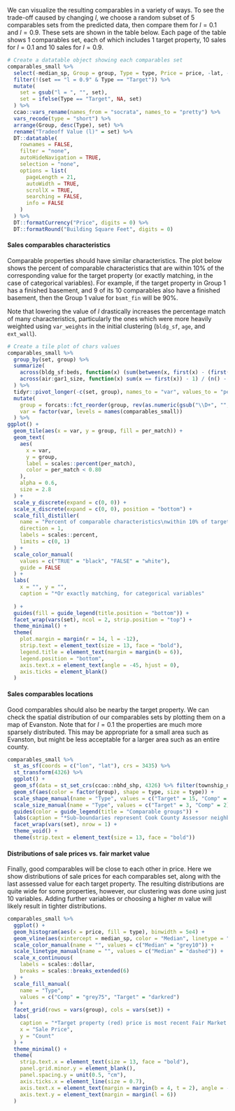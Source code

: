We can visualize the resulting comparables in a variety of ways. To see the trade-off caused by changing $l$, we choose a random subset of 5 comparables sets from the predicted data, then compare them for $l = 0.1$ and $l = 0.9$. These sets are shown in the table below. Each page of the table shows 1 comparables set, each of which includes 1 target property, 10 sales for $l = 0.1$ and 10 sales for $l = 0.9$.

```{r table, echo=FALSE, out.width='100%'}
# Create a datatable object showing each comparables set
comparables_small %>%
  select(-median_sp, Group = group, Type = type, Price = price, -lat, -lon) %>%
  filter(!(set == "l = 0.9" & Type == "Target")) %>%
  mutate(
    set = gsub("l = ", "", set),
    set = ifelse(Type == "Target", NA, set)
  ) %>%
  ccao::vars_rename(names_from = "socrata", names_to = "pretty") %>%
  vars_recode(type = "short") %>%
  arrange(Group, desc(Type), set) %>%
  rename("Tradeoff Value (l)" = set) %>%
  DT::datatable(
    rownames = FALSE,
    filter = "none",
    autoHideNavigation = TRUE,
    selection = "none",
    options = list(
      pageLength = 21,
      autoWidth = TRUE,
      scrollX = TRUE,
      searching = FALSE,
      info = FALSE
    )
  ) %>%
  DT::formatCurrency("Price", digits = 0) %>%
  DT::formatRound("Building Square Feet", digits = 0)
```

#### Sales comparables characteristics

Comparable properties should have similar characteristics. The plot below shows the percent of comparable characteristics that are within 10% of the corresponding value for the target property (or exactly matching, in the case of categorical variables). For example, if the target property in Group 1 has a finished basement, and 9 of its 10 comparables also have a finished basement, then the Group 1 value for `bsmt_fin` will be 90%.

Note that lowering the value of $l$ drastically increases the percentage match of many characteristics, particularly the ones which were more heavily weighted using `var_weights` in the initial clustering (`bldg_sf`, `age`, and `ext_wall`).

```{r tile, echo=FALSE, out.width='100%', message=FALSE}
# Create a tile plot of chars values
comparables_small %>%
  group_by(set, group) %>%
  summarize(
    across(bldg_sf:beds, function(x) (sum(between(x, first(x) - (first(x) * 0.1), first(x) + (first(x) * 0.1))) - 1) / (n() - 1)),
    across(air:gar1_size, function(x) sum(x == first(x)) - 1) / (n() - 1)
  ) %>%
  tidyr::pivot_longer(-c(set, group), names_to = "var", values_to = "per_match") %>%
  mutate(
    group = forcats::fct_reorder(group, rev(as.numeric(gsub("\\D+", "", group)))),
    var = factor(var, levels = names(comparables_small))
  ) %>%
ggplot() +
  geom_tile(aes(x = var, y = group, fill = per_match)) +
  geom_text(
    aes(
      x = var,
      y = group,
      label = scales::percent(per_match),
      color = per_match < 0.80
    ),
    alpha = 0.6,
    size = 2.8
  ) +
  scale_y_discrete(expand = c(0, 0)) +
  scale_x_discrete(expand = c(0, 0), position = "bottom") +
  scale_fill_distiller(
    name = "Percent of comparable characteristics\nwithin 10% of target property's value*",
    direction = 1,
    labels = scales::percent,
    limits = c(0, 1)
  ) +
  scale_color_manual(
    values = c("TRUE" = "black", "FALSE" = "white"),
    guide = FALSE
  ) +
  labs(
    x = "", y = "",
    caption = "*Or exactly matching, for categorical variables"
    
  ) +
  guides(fill = guide_legend(title.position = "bottom")) +
  facet_wrap(vars(set), ncol = 2, strip.position = "top") +
  theme_minimal() +
  theme(
    plot.margin = margin(r = 14, l = -12),
    strip.text = element_text(size = 13, face = "bold"),
    legend.title = element_text(margin = margin(b = 6)),
    legend.position = "bottom",
    axis.text.x = element_text(angle = -45, hjust = 0),
    axis.ticks = element_blank()
  )
```

#### Sales comparables locations

Good comparables should also be nearby the target property. We can check the spatial distribution of our comparables sets by plotting them on a map of Evanston. Note that for $l = 0.1$ the properties are much more sparsely distributed. This may be appropriate for a small area such as Evanston, but might be less acceptable for a larger area such as an entire county. 

```{r map, echo=FALSE, out.width='100%', warning=FALSE}
comparables_small %>%
  st_as_sf(coords = c("lon", "lat"), crs = 3435) %>%
  st_transform(4326) %>%
  ggplot() +
  geom_sf(data = st_set_crs(ccao::nbhd_shp, 4326) %>% filter(township_name == "Evanston")) +
  geom_sf(aes(color = factor(group), shape = type, size = type)) +
  scale_shape_manual(name = "Type", values = c("Target" = 15, "Comp" = 10)) +
  scale_size_manual(name = "Type", values = c("Target" = 3, "Comp" = 2)) +
  guides(color = guide_legend(title = "Comparable groups")) +
  labs(caption = "*Sub-boundaries represent Cook County Assessor neighborhoods") +
  facet_wrap(vars(set), nrow = 1) +
  theme_void() +
  theme(strip.text = element_text(size = 13, face = "bold"))
```

#### Distributions of sale prices vs. fair market value

Finally, good comparables will be close to each other in price. Here we show distributions of sale prices for each comparables set, along with the last assessed value for each target property. The resulting distributions are quite wide for some properties, however, our clustering was done using just 10 variables. Adding further variables or choosing a higher $m$ value will likely result in tighter distributions.

```{r dist, echo=FALSE, out.width='100%', message=FALSE, warning=FALSE}
comparables_small %>%
  ggplot() +
  geom_histogram(aes(x = price, fill = type), binwidth = 5e4) +
  geom_vline(aes(xintercept = median_sp, color = "Median", linetype = "Median")) +
  scale_color_manual(name = "", values = c("Median" = "grey10")) +
  scale_linetype_manual(name = "", values = c("Median" = "dashed")) +
  scale_x_continuous(
    labels = scales::dollar,
    breaks = scales::breaks_extended(6)
  ) +
  scale_fill_manual(
    name = "Type",
    values = c("Comp" = "grey75", "Target" = "darkred")
  ) +
  facet_grid(rows = vars(group), cols = vars(set)) +
  labs(
    caption = "*Target property (red) price is most recent Fair Market Value",
    x = "Sale Price",
    y = "Count"
  ) +
  theme_minimal() +
  theme(
    strip.text.x = element_text(size = 13, face = "bold"),
    panel.grid.minor.y = element_blank(),
    panel.spacing.y = unit(0.5, "cm"),
    axis.ticks.x = element_line(size = 0.7),
    axis.text.x = element_text(margin = margin(b = 4, t = 2), angle = -45, hjust = 0),
    axis.text.y = element_text(margin = margin(l = 6))
  )
```